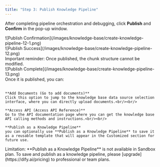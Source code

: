```yaml
---
title: "Step 3: Publish Knowledge Pipeline"
---
```


After completing pipeline orchestration and debugging, click **Publish** and **Confirm** in the pop-up window. 

<div style={{display: 'flex', flexWrap: 'wrap', gap: '30px'}}>
  <div style={{flex: 1, minWidth: '200px'}}>
    ![Publish Confirmation](/images/knowledge-base/create-knowledge-pipeline-12-1.png)
  </div>
  <div style={{flex: 2, minWidth: '300px'}}>
    ![Publish Success](/images/knowledge-base/create-knowledge-pipeline-12.png)
  </div>
</div>

<Warning>
Important reminder: Once published, the chunk structure cannot be modified.
</Warning>

<div style={{display: 'flex', flexWrap: 'wrap', gap: '30px'}}>
  <div style={{flex: 2, minWidth: '200px'}}>
    ![Publish Complete](/images/knowledge-base/create-knowledge-pipeline-13.png)
  </div>
  <div style={{flex: 3, minWidth: '300px'}}>
    Once it is published, you can:<br/><br/>

    **Add Documents (Go to add documents)**  
    Click this option to jump to the knowledge base data source selection interface, where you can directly upload documents.<br/><br/>

    **Access API (Access API Reference)**  
    Go to the API documentation page where you can get the knowledge base API calling methods and instructions.<br/><br/>

    **Publish as a Knowledge Pipeline**  
    you can optionally use **Publish as a Knowledge Pipeline** to save it as a reusable template that will appear in the Customized section for future use.
  </div>
</div>

<Warning>
Limitation: **Publish as a Knowledge Pipeline** is not available in Sandbox plan. To save and publish as a knowledge pipeline, please [upgrade](https://dify.ai/pricing) to professional or team plans. 
</Warning>
